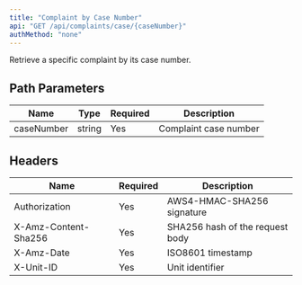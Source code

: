 ```yaml
---
title: "Complaint by Case Number"
api: "GET /api/complaints/case/{caseNumber}"
authMethod: "none"
---
```


Retrieve a specific complaint by its case number.

## Path Parameters


| Name | Type | Required | Description |
| --- | --- | --- | --- |
| caseNumber | string | Yes | Complaint case number |


## Headers


| Name | Required | Description |
| --- | --- | --- |
| Authorization | Yes | AWS4-HMAC-SHA256 signature |
| X-Amz-Content-Sha256 | Yes | SHA256 hash of the request body |
| X-Amz-Date | Yes | ISO8601 timestamp |
| X-Unit-ID | Yes | Unit identifier |

